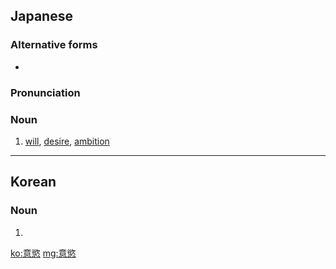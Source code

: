 {{also|意欲}}
==Japanese==
{{ja-kanjitab|い|よく|yomi=o}}

===Alternative forms===
* {{l/ja|意欲}}

===Pronunciation===
{{ja-pron|いよく|y=o}}

===Noun===
{{ja-noun|いよく}}

# [[will]], [[desire]], [[ambition]]

----

==Korean==
{{ko-hanjatab}}

===Noun===
{{ko-noun|hj|hangeul=의욕}}

# {{hanja form of|의욕|[[will]], [[desire]], [[ambition]]}}

[[ko:意慾]]
[[mg:意慾]]